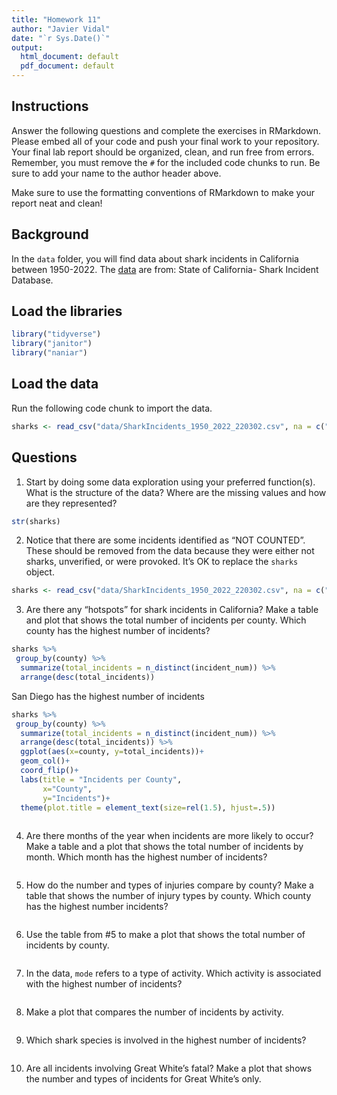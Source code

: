 ```yaml
---
title: "Homework 11"
author: "Javier Vidal"
date: "`r Sys.Date()`"
output:
  html_document: default
  pdf_document: default
---
```


## Instructions
Answer the following questions and complete the exercises in RMarkdown. Please embed all of your code and push your final work to your repository. Your final lab report should be organized, clean, and run free from errors. Remember, you must remove the `#` for the included code chunks to run. Be sure to add your name to the author header above.  

Make sure to use the formatting conventions of RMarkdown to make your report neat and clean!    

## Background
In the `data` folder, you will find data about shark incidents in California between 1950-2022. The [data](https://catalog.data.gov/dataset/shark-incident-database-california-56167) are from: State of California- Shark Incident Database.   

## Load the libraries
```r
library("tidyverse")
library("janitor")
library("naniar")
```

## Load the data
Run the following code chunk to import the data.
```r
sharks <- read_csv("data/SharkIncidents_1950_2022_220302.csv", na = c("NOT COUNTED", "NA")) %>% clean_names()
```

## Questions
1. Start by doing some data exploration using your preferred function(s). What is the structure of the data? Where are the missing values and how are they represented?  
```r
str(sharks)
```


2. Notice that there are some incidents identified as "NOT COUNTED". These should be removed from the data because they were either not sharks, unverified, or were provoked. It's OK to replace the `sharks` object.
```r
sharks <- read_csv("data/SharkIncidents_1950_2022_220302.csv", na = c("NOT COUNTED")) %>% clean_names()
```


3. Are there any "hotspots" for shark incidents in California? Make a table and plot that shows the total number of incidents per county. Which county has the highest number of incidents?
```r
sharks %>% 
 group_by(county) %>% 
  summarize(total_incidents = n_distinct(incident_num)) %>% 
  arrange(desc(total_incidents))
```
San Diego has the highest number of incidents 

```r
sharks %>% 
 group_by(county) %>% 
  summarize(total_incidents = n_distinct(incident_num)) %>% 
  arrange(desc(total_incidents)) %>% 
  ggplot(aes(x=county, y=total_incidents))+
  geom_col()+
  coord_flip()+
  labs(title = "Incidents per County",
       x="County", 
       y="Incidents")+
  theme(plot.title = element_text(size=rel(1.5), hjust=.5))
  
```


4. Are there months of the year when incidents are more likely to occur? Make a table and a plot that shows the total number of incidents by month. Which month has the highest number of incidents?  
```r

```


5. How do the number and types of injuries compare by county? Make a table that shows the number of injury types by county. Which county has the highest number incidents?
```r

```


6. Use the table from #5 to make a plot that shows the total number of incidents by county.
```r

```


7. In the data, `mode` refers to a type of activity. Which activity is associated with the highest number of incidents?
```r

```


8. Make a plot that compares the number of incidents by activity.
```r

```


9. Which shark species is involved in the highest number of incidents?  
```r

```


10. Are all incidents involving Great White's fatal? Make a plot that shows the number and types of incidents for Great White's only.  
```r

```

